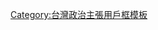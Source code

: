 {{Userbox
  |id=[[File:VOC.svg|35px]]
  |id-c=white
  |info=這個用戶支持'''[[臺灣荷蘭統治時期|<font color="#FFA500">台灣回歸荷蘭</font>]]'''。
  |info-c=white
  |info-fc=#0000FF
  |info-s=10
  |border-c=#FFA500
  |border-s=1
  |usercategory  = 支持台灣回歸荷蘭的維基人
}}

<noinclude>
[[Category:台灣政治主張用戶框模板]]
</noinclude>